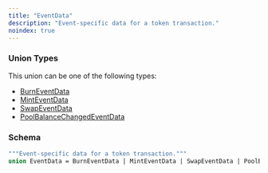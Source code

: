 ```yaml
---
title: "EventData"
description: "Event-specific data for a token transaction."
noindex: true
---
```


### Union Types

This union can be one of the following types:

- [BurnEventData](/api-reference/types/burneventdata)
- [MintEventData](/api-reference/types/minteventdata)
- [SwapEventData](/api-reference/types/swapeventdata)
- [PoolBalanceChangedEventData](/api-reference/types/poolbalancechangedeventdata)

### Schema


```graphql 
"""Event-specific data for a token transaction."""
union EventData = BurnEventData | MintEventData | SwapEventData | PoolBalanceChangedEventData
```
